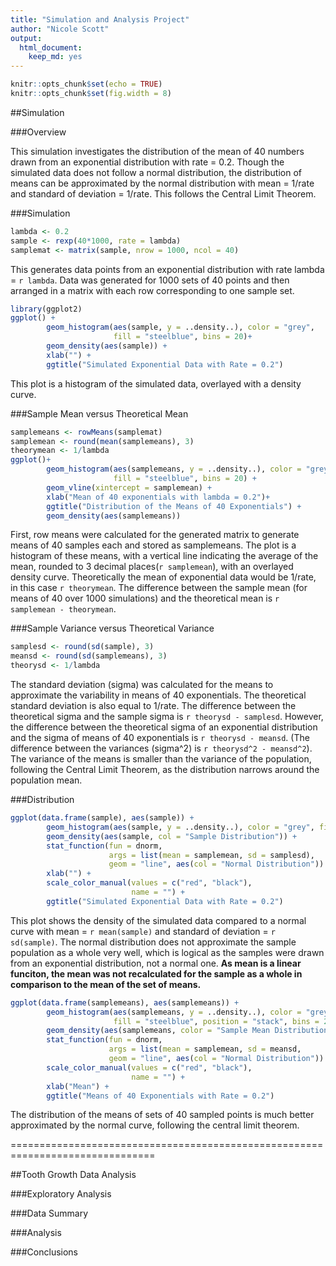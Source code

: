 ```yaml
---
title: "Simulation and Analysis Project"
author: "Nicole Scott"
output: 
  html_document: 
    keep_md: yes
---
```


```r
knitr::opts_chunk$set(echo = TRUE)
knitr::opts_chunk$set(fig.width = 8)
```


##Simulation

###Overview

This simulation investigates the distribution of the mean of 40 numbers drawn
from an exponential distribution with rate = 0.2.  Though the simulated data
does not follow a normal distribution, the distribution of means can be 
approximated by the normal distribution with mean = 1/rate and standard of
deviation = 1/rate.  This follows the Central Limit Theorem.

###Simulation

```r
lambda <- 0.2
sample <- rexp(40*1000, rate = lambda)
samplemat <- matrix(sample, nrow = 1000, ncol = 40)

```

This generates data points from an exponential distribution with rate lambda = 
`r lambda`.  Data was generated for 1000 sets of 40 points and then arranged in 
a matrix with each row corresponding to one sample set.

```r
library(ggplot2)
ggplot() +
        geom_histogram(aes(sample, y = ..density..), color = "grey",
                       fill = "steelblue", bins = 20)+
        geom_density(aes(sample)) +
        xlab("") +
        ggtitle("Simulated Exponential Data with Rate = 0.2")
```

This plot is a histogram of the simulated data, overlayed with a density curve.

###Sample Mean versus Theoretical Mean

```r
samplemeans <- rowMeans(samplemat)
samplemean <- round(mean(samplemeans), 3)
theorymean <- 1/lambda
ggplot()+
        geom_histogram(aes(samplemeans, y = ..density..), color = "grey", 
                       fill = "steelblue", bins = 20) +
        geom_vline(xintercept = samplemean) +
        xlab("Mean of 40 exponentials with lambda = 0.2")+
        ggtitle("Distribution of the Means of 40 Exponentials") +
        geom_density(aes(samplemeans))

```

First, row means were calculated for the generated matrix to generate means of
40 samples each and stored as samplemeans.  The plot is a histogram of these 
means, with a vertical line indicating the average of the mean, rounded to 3 
decimal places(`r samplemean`), with an overlayed density curve. Theoretically 
the mean of exponential data would be 1/rate, in this case `r theorymean`.  The 
difference between the sample mean (for means of 40 over 1000 simulations) and 
the theoretical mean is `r samplemean - theorymean`.

###Sample Variance versus Theoretical Variance

```r
samplesd <- round(sd(sample), 3)
meansd <- round(sd(samplemeans), 3)
theorysd <- 1/lambda
```

The standard deviation (sigma) was calculated for the means to approximate the 
variability in means of 40 exponentials. The theoretical standard deviation 
is also equal to 1/rate.  The difference between the theoretical sigma and the 
sample sigma is `r theorysd - samplesd`.  However, the difference between 
the theoretical sigma of an exponential distribution and the sigma of means of 
40 exponentials is `r theorysd - meansd`.  (The difference between the 
variances (sigma^2) is `r theorysd^2 - meansd^2`).  The variance of the means
is smaller than the variance of the population, following the Central Limit 
Theorem, as the distribution narrows around the population mean.


###Distribution

```r
ggplot(data.frame(sample), aes(sample)) +
        geom_histogram(aes(sample, y = ..density..), color = "grey", fill = "steelblue", position = "stack", bins = 20)+
        geom_density(aes(sample, col = "Sample Distribution")) +
        stat_function(fun = dnorm, 
                      args = list(mean = samplemean, sd = samplesd), 
                      geom = "line", aes(col = "Normal Distribution")) + 
        xlab("") +
        scale_color_manual(values = c("red", "black"), 
                           name = "") +
        ggtitle("Simulated Exponential Data with Rate = 0.2")
```

This plot shows the density of the simulated data compared to a normal curve
with mean = `r mean(sample)` and standard of deviation = `r sd(sample)`. The 
normal distribution does not approximate the sample population as a whole very 
well, which is logical as the samples were drawn from an exponential 
distribution, not a normal one. **As mean is a linear funciton, the mean was not
recalculated for the sample as a whole in comparison to the mean of the set of 
means.**

```r
ggplot(data.frame(samplemeans), aes(samplemeans)) +
        geom_histogram(aes(samplemeans, y = ..density..), color = "grey", 
                       fill = "steelblue", position = "stack", bins = 20)+
        geom_density(aes(samplemeans, color = "Sample Mean Distribution")) +
        stat_function(fun = dnorm, 
                      args = list(mean = samplemean, sd = meansd, 
                      geom = "line", aes(col = "Normal Distribution")) + 
        scale_color_manual(values = c("red", "black"),
                           name = "") +
        xlab("Mean") +
        ggtitle("Means of 40 Exponentials with Rate = 0.2")
```

The distribution of the means of sets of 40 sampled points is much better 
approximated by the normal curve, following the central limit theorem.  

===============================================================================

##Tooth Growth Data Analysis

###Exploratory Analysis

###Data Summary

###Analysis

###Conclusions